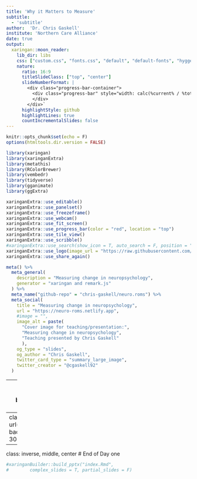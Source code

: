 ```yaml
---
title: 'Why it Matters to Measure'
subtitle:
  - 'subtitle'
author:  'Dr. Chris Gaskell'
institute: 'Northern Care Alliance'
date: true
output:
  xaringan::moon_reader:
    lib_dir: libs
    css: ["custom.css", "fonts.css", "default", "default-fonts", "hygge", "https://cdnjs.cloudflare.com/ajax/libs/animate.css/3.7.0/animate.min.css"]
    nature:
      ratio: 16:9
      titleSlideClass: ["top", "center"]
      slideNumberFormat: |
        <div class="progress-bar-container">
          <div class="progress-bar" style="width: calc(%current% / %total% * 100%);">
          </div>
        </div>`
      highlightStyle: github
      highlightLines: true
      countIncrementalSlides: false
---
```


```r
knitr::opts_chunk$set(echo = F)
options(htmltools.dir.version = FALSE)
```

```r
library(xaringan)
library(xaringanExtra)
library(metathis)
library(RColorBrewer)
library(vembedr)
library(tidyverse)
library(gganimate)
library(ggExtra)
```

```r
xaringanExtra::use_editable()
xaringanExtra::use_panelset()
xaringanExtra::use_freezeframe()
xaringanExtra::use_webcam()
xaringanExtra::use_fit_screen()
xaringanExtra::use_progress_bar(color = "red", location = "top")
xaringanExtra::use_tile_view()
xaringanExtra::use_scribble()
#xaringanExtra::use_search(show_icon = T, auto_search = F, position = "")
xaringanExtra::use_logo(image_url = "https://raw.githubusercontent.com/rstudio/hex-stickers/master/PNG/xaringan.png")
xaringanExtra::use_share_again()
```

```r
meta() %>%
  meta_general(
    description = "Measuring change in neuropsychology",
    generator = "xaringan and remark.js"
  ) %>% 
  meta_name("github-repo" = "chris-gaskell/neuro.roms") %>% 
  meta_social(
    title = "Measuring change in neuropsychology",
    url = "https://neuro-roms.netlify.app",
    #image = "",
    image_alt = paste(
      "Cover image for teaching/presentation:",
      "Measuring change in neuropsychology",
      "Teaching presented by Chris Gaskell"
      ),
    og_type = "slides",
    og_author = "Chris Gaskell",
    twitter_card_type = "summary_large_image",
    twitter_creator = "@cgaskell92"
  )
```

---
class: center, middle, split-three, about-me-slide
background-image: url(uos.png), url(pearls.jpg)
background-position:5% 95%, 98% 96%
background-size: 110px 50px, 10%

---
class: center, top, split-three, inverse
background-image: url(https://rin.org.uk/resource/resmgr/nav21/nav21_map.png)
background-position:8% 70%
background-size: 375px 300px

---
class: inverse, middle, center
#  End of Day one


```r
#xaringanBuilder::build_pptx("index.Rmd",
#        complex_slides = T, partial_slides = F)
```



